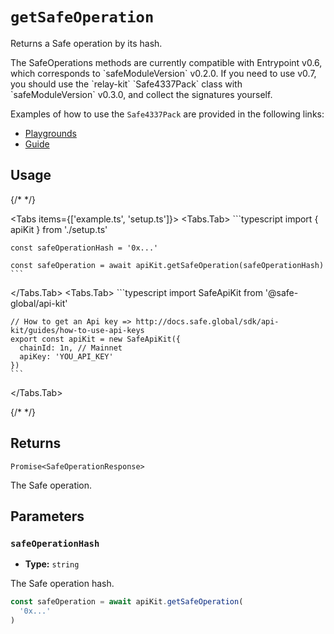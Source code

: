 
# `getSafeOperation`

Returns a Safe operation by its hash.

<Callout type="info" emoji="ℹ️">
The SafeOperations methods are currently compatible with Entrypoint v0.6, which corresponds to `safeModuleVersion` v0.2.0. If you need to use v0.7, you should use the `relay-kit` `Safe4337Pack` class with `safeModuleVersion` v0.3.0, and collect the signatures yourself.

Examples of how to use the `Safe4337Pack` are provided in the following links:
- [Playgrounds](https://github.com/safe-global/safe-core-sdk/tree/main/playground/relay-kit)
- [Guide](https://docs.safe.global/sdk/relay-kit/guides/4337-safe-sdk)
</Callout>

## Usage

{/* <!-- vale off --> */}

<Tabs items={['example.ts', 'setup.ts']}>
  <Tabs.Tab>
    ```typescript
    import { apiKit } from './setup.ts'
    
    const safeOperationHash = '0x...'

    const safeOperation = await apiKit.getSafeOperation(safeOperationHash)
    ```
  </Tabs.Tab>
  <Tabs.Tab>
    ```typescript
    import SafeApiKit from '@safe-global/api-kit'

    // How to get an Api key => http://docs.safe.global/sdk/api-kit/guides/how-to-use-api-keys
    export const apiKit = new SafeApiKit({
      chainId: 1n, // Mainnet
      apiKey: 'YOU_API_KEY'
    })
    ```
  </Tabs.Tab>
</Tabs>

{/* <!-- vale on --> */}

## Returns

`Promise<SafeOperationResponse>`

The Safe operation.

## Parameters

### `safeOperationHash`

- **Type:** `string`

The Safe operation hash.

```typescript focus=2
const safeOperation = await apiKit.getSafeOperation(
  '0x...'
)
```
